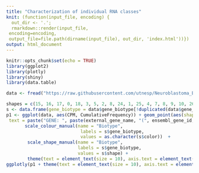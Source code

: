 ```yaml
---
title: "Characterization of individual RNA classes"
knit: (function(input_file, encoding) {
  out_dir <- '.';
  rmarkdown::render(input_file,
 encoding=encoding,
 output_file=file.path(dirname(input_file), out_dir, 'index.html'))})
output: html_document
---
```


```r
knitr::opts_chunk$set(echo = TRUE)
library(ggplot2)
library(plotly)
library(shiny)
library(data.table)
```


```r
data <- fread("https://raw.githubusercontent.com/utnesp/Neuroblastoma_Biomarker_2018/master/docs/CPM.cumulative.freq.txt")

shapes = c(15, 16, 17, 0, 18, 3, 5, 2, 8, 24, 1, 25, 4, 7, 8, 9, 10, 26:30)
s <- data.frame(gene_biotype = data$gene_biotype[!duplicated(data$gene_biotype)], shape = shapes[1:length(unique(data$col))] , color = unique(data$col))
p1 <- ggplot(data, aes(CPM, CumulativeFrequency)) + geom_point(aes(shape = gene_biotype, color = gene_biotype, 
 text = paste("GENE: ", paste(external_gene_name, "(", ensembl_gene_id, ")", sep = ""), "\nGENE LENGTH (bp):", GeneLength)), size = 1) + theme_classic() + labs(x = "Average expression across cell lines (log2 CPM)", y = "Cumulative Relative Frequency", color='Biotype') + theme(legend.position = "right") + 
       scale_colour_manual(name = "Biotype",
                            labels = s$gene_biotype,
                            values = as.character(s$color))  +
        scale_shape_manual(name = "Biotype",
                           labels = s$gene_biotype,
                           values = s$shape) +
        theme(text = element_text(size = 10), axis.text = element_text(size = 10))
ggplotly(p1 + theme(text = element_text(size = 10), axis.text = element_text(size = 10), legend.text = element_text(size = 10)), width = 1000, height = 1000)

```

